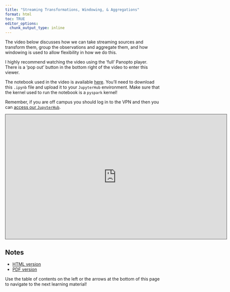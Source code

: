 ```yaml
---
title: "Streaming Transformations, Windowing, & Aggregations"
format: html
toc: TRUE
editor_options: 
  chunk_output_type: inline
---
```


The video below discusses how we can take streaming sources and transform them, group the observations and aggregate them, and how windowing is used to allow flexibility in how we do this. 

I highly recommend watching the video using the 'full' Panopto player. There is a 'pop out' button in the bottom right of the video to enter this viewer.

The notebook used in the video is available <a href = "https://jbpost2.github.io/ST-554-Big-Data-with-Python/04_Streaming_Data/Streaming_Data_Notebook.ipynb" target = "_blank">here</a>. You'll need to download this `.ipynb` file and upload it to your `JupyterHub` environment. Make sure that the kernel used to run the notebook is a `pyspark` kernel!

Remember, if you are off campus you should log in to the VPN and then you can [access our `JupyterHub`](https://jhub.cos.ncsu.edu/).


```{=html}
<iframe src="https://ncsu.hosted.panopto.com/Panopto/Pages/Embed.aspx?id=baad418d-ece1-4cad-9d61-b2b1004a1b07&autoplay=false&offerviewer=true&showtitle=true&showbrand=true&captions=false&interactivity=all" height="405" width="720" style="border: 1px solid #464646;" allowfullscreen allow="autoplay" aria-label="Panopto Embedded Video Player" aria-description="05-Transformations, Windowing, &amp; Aggregations" ></iframe>
```

## Notes

- <a href = "05-Transformations_Windowing_Aggregations.html" target = "_blank">HTML version</a>
- <a href = "PDFs/05-Transformations_Windowing_Aggregations.pdf" target = "_blank">PDF version</a>

Use the table of contents on the left or the arrows at the bottom of this page to navigate to the next learning material!